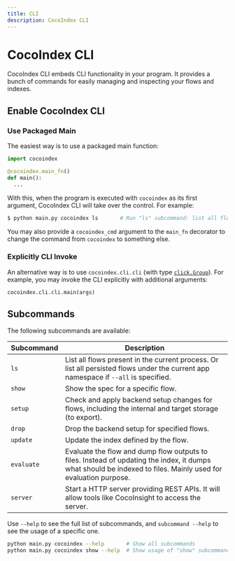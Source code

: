 ```yaml
---
title: CLI
description: CocoIndex CLI
---
```



# CocoIndex CLI

CocoIndex CLI embeds CLI functionality in your program.
It provides a bunch of commands for easily managing and inspecting your flows and indexes.

## Enable CocoIndex CLI

### Use Packaged Main

The easiest way is to use a packaged main function:

<Tabs>
<TabItem value="python" label="Python" default>

```python title="main.py"
import cocoindex

@cocoindex.main_fn()
def main():
  ...
```

</TabItem>
</Tabs>

With this, when the program is executed with `cocoindex` as its first argument, CocoIndex CLI will take over the control. For example:

```sh
$ python main.py cocoindex ls       # Run "ls" subcommand: list all flows
```

You may also provide a `cocoindex_cmd` argument to the `main_fn` decorator to change the command from `cocoindex` to something else.

### Explicitly CLI Invoke

An alternative way is to use `cocoindex.cli.cli` (with type [`click.Group`](https://click.palletsprojects.com/en/stable/api/#click.Group)).
For example, you may invoke the CLI explicitly with additional arguments:

<Tabs>
<TabItem value="python" label="Python" default>

```python
cocoindex.cli.cli.main(args)
```

</TabItem>
</Tabs>

## Subcommands

The following subcommands are available:

| Subcommand | Description |
| ---------- | ----------- |
| `ls` | List all flows present in the current process. Or list all persisted flows under the current app namespace if `--all` is specified. |
| `show` | Show the spec for a specific flow. |
| `setup` | Check and apply backend setup changes for flows, including the internal and target storage (to export). |
| `drop` | Drop the backend setup for specified flows. |
| `update` | Update the index defined by the flow. |
| `evaluate` | Evaluate the flow and dump flow outputs to files.  Instead of updating the index, it dumps what should be indexed to files. Mainly used for evaluation purpose. |
| `server` | Start a HTTP server providing REST APIs. It will allow tools like CocoInsight to access the server. |

Use `--help` to see the full list of subcommands, and `subcommand --help` to see the usage of a specific one.

```sh
python main.py cocoindex --help       # Show all subcommands
python main.py cocoindex show --help  # Show usage of "show" subcommand
```